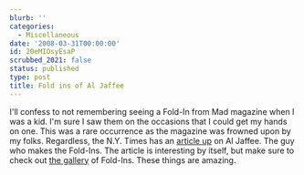 ```yaml
---
blurb: ''
categories:
  - Miscellaneous
date: '2008-03-31T00:00:00'
id: 20eMIOsyEsaP
scrubbed_2021: false
status: published
type: post
title: Fold ins of Al Jaffee
---
```


I'll confess to not remembering seeing a Fold-In from Mad magazine
when I was a kid. I'm sure I saw them on the occasions that I could
get my hands on one. This was a rare occurrence as the magazine was
frowned upon by my folks. Regardless, the N.Y. Times has an
[article up](http://www.nytimes.com/2008/03/30/arts/design/30genz.html?_r=1&oref=slogin&pagewanted=all)
on Al Jaffee. The guy who makes the Fold-Ins. The article is
interesting by itself, but make sure to check out
[the gallery](http://www.nytimes.com/interactive/2008/03/28/arts/20080330_FOLD_IN_FEATURE.html)
of Fold-Ins. These things are amazing.
